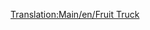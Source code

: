 [[Translation:Main/en/Fruit Truck]]{{en/-}}{{Template:Vagones/Es
|Imagen=[[File:en/Fruittruck.png]]
|Nombre=Vagón de Fruta
|PrecioNormal=2.132 € (1.066 £)
|PesoNormal=18 / 43 t
|CapacidadNormal=25 t de fruta
|PrecioMono="
|PesoMono=18 / 48 t
|CapacidadMono=30 t de fruta
|PrecioMag="
|PesoMag=18 / 50 t
|CapacidadMag=32 t de fruta
|Descripción=El '''vagón de fruta''' es necesario para proporcionar [[Main/es/fruta|fruta]] desde las [[Main/es/Plantación de fruta|plantaciones de fruta]] a las [[Main/es/Planta procesadora de alimentos|plantas procesadoras de alimentos]] situadas en el desierto en el clima [[Main/en/Climas/Es#Subtropical|subtropical]].
}}